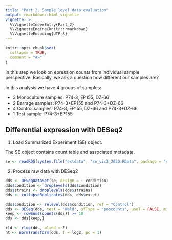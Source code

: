 ```yaml
---
title: "Part 2. Sample level data evaluation"
output: rmarkdown::html_vignette
vignette: >
  %\VignetteIndexEntry{Part_2}
  %\VignetteEngine{knitr::rmarkdown}
  %\VignetteEncoding{UTF-8}
---
```


```r
knitr::opts_chunk$set(
  collapse = TRUE,
  comment = "#>"
)
```

In this step we look on epression counts from individual sample perspective. Basically, we ask a question how different our samples are?

In this analysis we have 4 groups of samples:

- 3 Monoculture samples: P74-3, EP155, DZ-66
- 2 Barrage samples: P74-3+EP155 and P74-3+DZ-66
- 4 Control samples: P74-3, EP155, DZ-66 and P74-3+DZ-66
- 1 Test sample: P74-3+EP155

## Differential expression with DESeq2

1. Load Summarized Experiment (SE) object.  

The SE object contains count table and associated metadata. 
```r
se <- readRDS(system.file("extdata", "se_vic3_2020.RData", package = "vic3PCD"))
```

2. Process raw data with DESeq2

```r
dds <- DESeqDataSet(se, design = ~ condition)
dds$condition <- droplevels(dds$condition)
dds$strains <- droplevels(dds$strains)
dds <- collapseReplicates(dds, dds$exset)

dds$condition <- relevel(dds$condition, ref = "Control")
dds <- DESeq(dds, test = "Wald", sfType = "poscounts", useT = FALSE, minReplicatesForReplace = 7)
keep <- rowSums(counts(dds)) >= 10
dds <- dds[keep,]

rld <- rlog(dds, blind = F)
nt <- normTransform(dds, f = log2, pc = 1)
```

